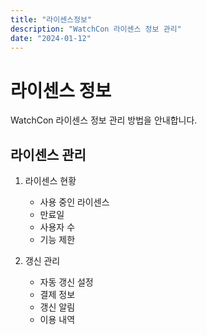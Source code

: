 ```yaml
---
title: "라이센스정보"
description: "WatchCon 라이센스 정보 관리"
date: "2024-01-12"
---
```


# 라이센스 정보

WatchCon 라이센스 정보 관리 방법을 안내합니다.

## 라이센스 관리

1. 라이센스 현황
   - 사용 중인 라이센스
   - 만료일
   - 사용자 수
   - 기능 제한

2. 갱신 관리
   - 자동 갱신 설정
   - 결제 정보
   - 갱신 알림
   - 이용 내역
